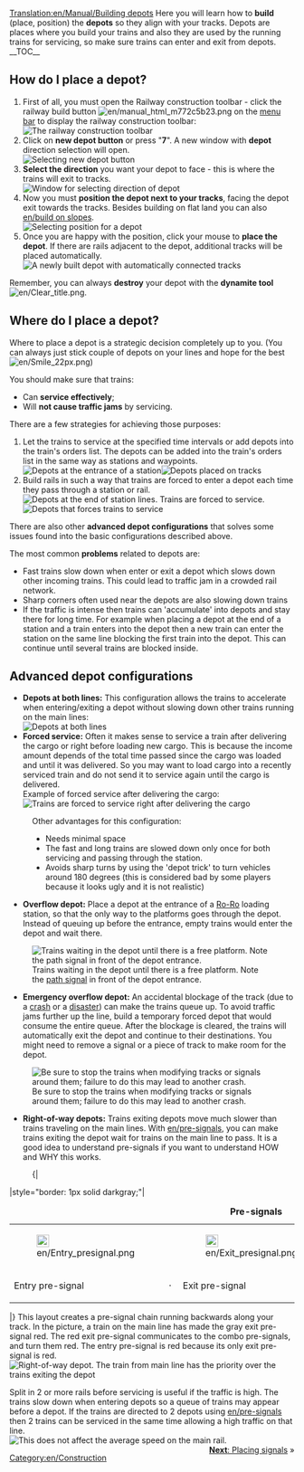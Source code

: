 [[Translation:en/Manual/Building depots]]
{{en/Tutorial}}{{en/Note|This page describes only railway depots. There are also [[en/Depot|depots]] for the other transport types.}}
Here you will learn how to '''build''' (place, position) the '''depots''' so they align with your tracks.
Depots are places where you build your trains and also they are used by the running trains for servicing, so make sure trains can enter and exit from depots.
__TOC__
== How do I place a depot? ==
#First of all, you must open the Railway construction toolbar - click the railway build button [[File:en/manual html m772c5b23.png]] on the [[en/Manual/Game interface#The_Menu_bar|menu bar]] to display the railway construction toolbar:<br/>[[File:en/Railroad Construction.png|none|frame|The railway construction toolbar]]
#Click on '''new depot button''' or press "'''7'''". A new window with '''depot''' direction selection will open.<br/>[[File:en/New depot.png|none|frame|Selecting new depot button]]
#'''Select the direction''' you want your depot to face - this is where the trains will exit to tracks.<br/>[[File:en/Depot direction.png|none|frame|Window for selecting direction of depot]]
#Now you must '''position the depot next to your tracks''', facing the depot exit towards the tracks. Besides building on flat land you can also [[en/build on slopes]].<br/>[[File:en/Depot position.png|none|frame|Selecting position for a depot]]
#Once you are happy with the position, click your mouse to '''place the depot'''. If there are rails adjacent to the depot, additional tracks will be placed automatically.<br/>[[File:en/New depot placed.png|none|frame|A newly built depot with automatically connected tracks]]

Remember, you can always '''destroy''' your depot with the '''dynamite tool''' [[File:en/Clear title.png]].

== Where do I place a depot? ==
Where to place a depot is a strategic decision completely up to you. (You can always just stick couple of depots on your lines and hope for the best [[File:en/Smile 22px.png]])

You should make sure that trains:
* Can '''service effectively''';
* Will '''not cause traffic jams''' by servicing.

There are a few strategies for achieving those purposes:
#Let the trains to service at the specified time intervals or add depots into the train's orders list. The depots can be added into the train's orders list in the same way as stations and waypoints.<br/>[[File:en/Depot at station entrance.png|none|frame|Depots at the entrance of a station]][[File:en/Depots-basic.png|none|frame|Depots placed on tracks]]
#Build rails in such a way that trains are forced to enter a depot each time they pass through a station or rail.<br/>[[File:en/Depot end of station.png|none|frame|Depots at the end of station lines. Trains are forced to service.]][[File:en/Depots-forced.png|none|frame|Depots that forces trains to service]]

There are also other '''advanced depot configurations''' that solves some issues found into the basic configurations described above.

The most common '''problems''' related to depots are:
* Fast trains slow down when enter or exit a depot which slows down other incoming trains. This could lead to traffic jam in a crowded rail network.
* Sharp corners often used near the depots are also slowing down trains
* If the traffic is intense then trains can 'accumulate' into depots and stay there for long time. For example when placing a depot at the end of a station and a train enters into the depot then a new train can enter the station on the same line blocking the first train into the depot. This can continue until several trains are blocked inside.

== Advanced depot configurations ==
*'''Depots at both lines:''' This configuration allows the trains to accelerate when entering/exiting a depot without slowing down other trains running on the main lines:<br/>[[File:en/Depots-at-both-lines.png|none|frame|Depots at both lines]]
*'''Forced service:''' Often it makes sense to service a train after delivering the cargo or right before loading new cargo. This is because the income amount depends of the total time passed since the cargo was loaded and until it was delivered. So you may want to load cargo into a recently serviced train and do not send it to service again until the cargo is delivered.<br/>Example of forced service after delivering the cargo:<br/>[[File:en/Unload-then-service.png|none|frame|Trains are forced to service right after delivering the cargo]]
:Other advantages for this configuration:
:* Needs minimal space
:* The fast and long trains are slowed down only once for both servicing and passing through the station.
:* Avoids sharp turns by using the 'depot trick' to turn vehicles around 180 degrees (this is considered bad by some players because it looks ugly and it is not realistic)
*'''Overflow depot:''' Place a depot at the entrance of a [[en/Railway Stations#Ro-Ro|Ro-Ro]] loading station, so that the only way to the platforms goes through the depot. Instead of queuing up before the entrance, empty trains would enter the depot and wait there. 
[[File:en/Overflow-depot.png|none|frame|Trains waiting in the depot until there is a free platform. Note the [[en/Path Signals|path signal]] in front of the depot entrance.]]
*'''Emergency overflow depot:''' An accidental blockage of the track (due to a [[en/Manual/Base Set/Vehicles/Trains#Accidents|crash]] or a [[en/Manual/Disasters#Large_UFO|disaster]]) can make the trains queue up. To avoid traffic jams further up the line, build a temporary forced depot that would consume the entire queue. After the blockage is cleared, the trains will automatically exit the depot and continue to their destinations. You might need to remove a signal or a piece of track to make room for the depot.
[[File:en/Emergency-depot.png|none|frame|Be sure to stop the trains when modifying tracks or signals around them; failure to do this may lead to another crash.]]
*'''Right-of-way depots:''' Trains exiting depots move much slower than trains traveling on the main lines.  With [[en/pre-signals]], you can make trains exiting the depot wait for trains on the main line to pass.  It is a good idea to understand pre-signals if you want to understand HOW and WHY this works.
:{|
|style="border: 1px solid darkgray;"|
{| align="center"
|+'''Pre-signals'''
|- align="center"
|style="border: none;"|[[File:en/Entry presignal.png|22px]]
|style="border: none;"|
|style="border: none;"|[[File:en/Exit presignal.png|22px]]
|style="border: none;"|
|style="border: none;"|[[File:en/Combo presignal.png|22px]]
|- align="center"
|style="border: none;"|Entry pre-signal
|style="border: none;"|&nbsp;&middot;&nbsp;
|style="border: none;"|Exit pre-signal
|style="border: none;"|&nbsp;&middot;&nbsp;
|style="border: none;"|Combo pre-signal
|}
|}
This layout creates a pre-signal chain running backwards along your track.  In the picture, a train on the main line has made the gray exit pre-signal red.  The red exit pre-signal communicates to the combo pre-signals, and turn them red.  The entry pre-signal is red because its only exit pre-signal is red.<br/>[[File:en/Right-of-way depot.png|none|frame|Right-of-way depot. The train from main line has the priority over the trains exiting the depot]]

Split in 2 or more rails before servicing is useful if the traffic is high. The trains slow down when entering depots so a queue of trains may appear before a depot. If the trains are directed to 2 depots using [[en/pre-signals]] then 2 trains can be serviced in the same time allowing a high traffic on that line.<br/>[[File:en/Split-before-servicing.png|none|frame|This does not affect the average speed on the main rail.]]
<span style="float: right">[[en/Manual/Building signals|'''Next''': Placing signals]] &raquo;</span>

[[Category:en/Construction]]